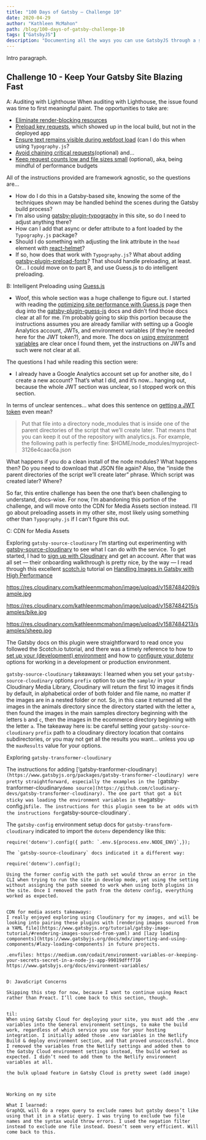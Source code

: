 ```yaml
---
title: "100 Days of Gatsby — Challenge 10"
date: 2020-04-29
author: "Kathleen McMahon"
path: /blog/100-days-of-gatsby-challenge-10
tags: ["GatsbyJS"]
description: "Documenting all the ways you can use GatsbyJS through a set of challenges."
---
```


Intro paragraph.

## Challenge 10 - Keep Your Gatsby Site Blazing Fast

A: Auditing with Lighthouse
When auditing with Lighthouse, the issue found was time to first meaningful paint. The opportunities to take are:

- [Eliminate render-blocking resources](https://web.dev/render-blocking-resources/)
- [Preload key requests](https://web.dev/uses-rel-preload/), which showed up in the local build, but not in the deployed app
- [Ensure text remains visible during webfoot load](https://web.dev/font-display/) (can I do this when using `Typography.js`?
- [Avoid chaining critical requests](https://web.dev/critical-request-chains/)(optional) and…
- [Keep request counts low and file sizes small](https://developers.google.com/web/tools/lighthouse/audits/budgets) (optional), aka, being mindful of performance budgets

All of the instructions provided are framework agnostic, so the questions are…

- How do I do this in a Gatsby-based site, knowing the some of the techniques shown may be handled behind the scenes during the Gatsby build process?
- I’m also using [gatsby-plugin-typography](https://www.gatsbyjs.org/packages/gatsby-plugin-typography/) in this site, so do I need to adjust anything there?
- How can I add that async or defer attribute to a font loaded by the `Typography.js` package?
- Should I do something with adjusting the link attribute in the `head` element with [react-helmet](https://github.com/nfl/react-helmet#features)?
- If so, how does that work with `Typography.js`? What about adding [gatsby-plugin-preload-fonts](https://www.gatsbyjs.org/packages/gatsby-plugin-preload-fonts/)? That should handle preloading, at least. Or… I could move on to part B, and use Guess.js to do intelligent preloading.

B: Intelligent Preloading using [Guess.js](https://github.com/guess-js)

- Woof, this whole section was a huge challenge to figure out. I started with reading the [optimizing site performance with Guess.js](https://www.gatsbyjs.org/docs/optimizing-site-performance-with-guessjs/) page then dug into the [gatsby-plugin-guess-js](https://www.gatsbyjs.org/packages/gatsby-plugin-guess-js) docs and didn’t find those docs clear at all for me. I’m probably going to skip this portion because the instructions assumes you are already familiar with setting up a Google Analytics account, JWTs, and environment variables (if they’re needed here for the JWT token?), and more. The docs on [using environment variables](https://www.gatsbyjs.org/docs/environment-variables/) are clear once I found them, yet the instructions on JWTs and such were not clear at all.

The questions I had while reading this section were:

- I already have a Google Analytics account set up for another site, do I create a new account? That’s what I did, and it’s now… hanging out, because the whole JWT section was unclear, so I stopped work on this section.

In terms of unclear sentences… what does this sentence on [getting a JWT token](https://www.gatsbyjs.org/packages/gatsby-plugin-guess-js#how-to-get-a-jwt-token) even mean?

> Put that file into a directory node_modules that is inside one of the parent directories of the script that we’ll create later. That means that you can keep it out of the repository with analytics.js. For example, the following path is perfectly fine: \$HOME/node_modules/myproject-3126e4caac6a.json

What happens if you do a clean install of the node modules? What happens then? Do you need to download that JSON file again? Also, the “inside the parent directories of the script we’ll create later” phrase. Which script was created later? Where?

So far, this entire challenge has been the one that’s been challenging to understand, docs-wise. For now, I’m abandoning this portion of the challenge, and will move onto the CDN for Media Assets section instead. I’ll go about preloading assets in my other site, most likely using something other than `Typography.js` if I can’t figure this out.

C: CDN for Media Assets

Exploring `gatsby-source-cloudinary`
I’m starting out experimenting with [gatsby-source-cloudinary](https://www.gatsbyjs.org/packages/gatsby-source-cloudinary/) to see what I can do with the service. To get started, I had to [sign up with Cloudinary](https://cloudinary.com/) and get an account. After that was all set — their onboarding walkthrough is pretty nice, by the way — I read through this excellent [scotch.io](https://scotch.io) tutorial on [Handling Images in Gatsby with High Performance](https://scotch.io/tutorials/handling-images-in-gatsby-with-high-performance)

https://res.cloudinary.com/kathleenmcmahon/image/upload/v1587484209/sample.jpg

https://res.cloudinary.com/kathleenmcmahon/image/upload/v1587484215/samples/bike.jpg

https://res.cloudinary.com/kathleenmcmahon/image/upload/v1587484213/samples/sheep.jpg

The Gatsby docs on this plugin were straightforward to read once you followed the Scotch.io tutorial, and there was a timely reference to how to [set up your (development) environment](https://www.gatsbyjs.org/packages/gatsby-source-cloudinary/?=clou#environment-configuration) and how to [configure your dotenv](https://www.npmjs.com/package/dotenv) options for working in a development or production environment.

`gatsby-source-cloudinary` takeaways:
I learned when you set your `gatsby-source-cloudinary` options `prefix` option to use the `sample/` in your Cloudinary Media Library, Cloudinary will return the first 10 images it finds by default, in alphabetical order of both folder and file name, no matter if the images are in a nested folder or not. So, in this case it returned all the images in the animals directory since the directory started with the letter `a`, then found the images in the main samples directory beginning with the letters `b` and `c`, then the images in the ecommerce directory beginning with the letter `a`. The takeaway here is: be careful setting your `gatsby-source-cloudinary` `prefix` path to a cloudinary directory location that contains subdirectories, or you may not get all the results you want… unless you up the `maxResults` value for your options.

Exploring `gatsby-transformer-cloudinary`

The instructions for adding [‘gatsby-tranformer-cloudinary`](https://www.gatsbyjs.org/packages/gatsby-transformer-cloudinary) were pretty straightforward, especially the examples in the [`gatsby-tranformer-cloudinary` demo source](https://github.com/cloudinary-devs/gatsby-transformer-cloudinary). The one part that got a bit sticky was loading the environment variables in the `gatsby-config.js` file. The instructions for this plugin seem to be at odds with the instructions for `gatsby-source-cloudinary`.

The `gatsby-config` environment setup docs for `gatsby-transform-cloudinary` indicated to import the `dotenv` dependency like this:

```// Load the environment variables.
require('dotenv').config({ path: `.env.${process.env.NODE_ENV}`,});

The `gatsby-source-cloudinary` docs indicated it a different way:

require('dotenv').config();

Using the former config with the path set would throw an error in the CLI when trying to run the site in develop mode, yet using the setting without assigning the path seemed to work when using both plugins in the site. Once I removed the path from the dotenv config, everything worked as expected.


CDN for media assets takeaways:
I really enjoyed exploring using Cloudinary for my images, and will be looking into pairing these plugins with [rendering images sourced from a YAML file](https://www.gatsbyjs.org/tutorial/gatsby-image-tutorial/#rendering-images-sourced-from-yaml) and [lazy loading components](https://www.gatsbyjs.org/docs/mdx/importing-and-using-components/#lazy-loading-components) in future projects.

.envfiles: https://medium.com/codait/environment-variables-or-keeping-your-secrets-secret-in-a-node-js-app-99019dfff716
https://www.gatsbyjs.org/docs/environment-variables/


D: JavaScript Concerns

Skipping this step for now, because I want to continue using React rather than Preact. I’ll come back to this section, though.


til:
When using Gatsby Cloud for deploying your site, you must add the .env variables into the General environment settings, to make the build work, regardless of which service you use for your hosting integration. I initially added those .env variables in the Netlify Build & deploy environment section, and that proved unsuccessful. Once I removed the variables from the Netlify settings and added them to the Gatsby Cloud environment settings instead, the build worked as expected. I didn’t need to add them to the Netlify environment variables at all.

the bulk upload feature in Gatsby Cloud is pretty sweet (add image)



Working on my site

What I learned:
GraphQL will do a regex query to exclude names but gatsby doesn’t like using that it in a static query. I was trying to exclude two file names and the syntax would throw errors. I used the negation filter instead to exclude one file instead. Doesn’t seem very efficient. Will come back to this.
```
